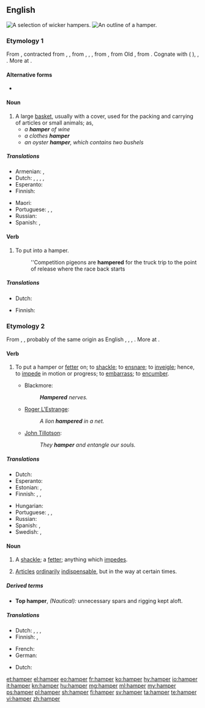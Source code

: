 ==English==
{{wikipedia}}
[[Image:Baskets Wicker.jpg|thumb|A selection of wicker hampers.]]
[[Image:Hamper.jpg|thumb|An outline of a hamper.]]

===Etymology 1===
From {{etyl|enm|en}} {{term|hamper|lang=enm}}, contracted from {{term|hanaper|lang=enm}}, {{term|hanypere|lang=enm}}, from {{etyl|xno|en}} {{term|hanaper|lang=fro}}, {{etyl|fro|en}} {{term|hanapier|lang=fro}}, {{term|hanepier||case for holding a large goblet or cup}}, from {{term|hanap||goblet, drinking cup|lang=fro}}, from Old {{etyl|frk|en}} {{m|frk|*hnapp||cup, bowl, basin}}, from {{etyl|gem-pro|en}} {{m|gem-pro|*hnappaz||cup, bowl}}. Cognate with {{etyl|goh|-}} {{term|hnapf||cup, bowl, basin|lang=goh}} ({{etyl|de|-}} {{term|Napf||bowl|lang=de}}), {{etyl|nl|-}} {{term|nap||cup|lang=nl}}, {{etyl|ang|-}} {{term|hnæpp||bowl|lang=ang}}. More at {{l/en|nap}}.

====Alternative forms====
* {{l|en|hampire}}

====Noun====
{{en-noun}}

# A large [[basket]], usually with a cover, used for the packing and carrying of articles or small animals; as,
#* ''a '''hamper''' of wine''
#* ''a clothes '''hamper'''''
#* ''an oyster '''hamper''', which contains two bushels''

=====Translations=====
{{trans-top|large basket}}
* Armenian: {{t|hy|զամբյուղ|tr=zambyuġ}}, {{t|hy|կողով|tr=koġov}}
* Dutch: {{t+|nl|korf}}, {{t+|nl|mand|m}}, {{t|nl|pakmand|m}}, {{t|nl|sluitmand|m}}, {{t|nl|wasmand|m}}
* Esperanto: {{t|eo|korbo}}
* Finnish: {{t+|fi|kori}}
{{trans-mid}}
* Maori: {{t|mi|tokanga}}
* Portuguese: {{t+|pt|balaio|m}}, {{t|pt|seira|f}}, {{t+|pt|canastra|f}}
* Russian: {{t+|ru|корзина|f}}
* Spanish: {{t+|es|cesta|f}}, {{t+|es|canasta|f}}
{{trans-bottom}}

====Verb====
{{en-verb}}

# {{context|transitive|lang=en}} To put into a hamper.
#: ''Competition pigeons are '''hampered''' for the truck trip to the point of release where the race back starts

=====Translations=====
{{trans-top|to put into a hamper}}
* Dutch: {{t|nl|inkorven}}
{{trans-mid}}
* Finnish: {{t+|fi|panna}} {{t+|fi|kori|alt=koriin}}
{{trans-bottom}}

===Etymology 2===
From {{etyl|enm|en}} {{term|hamperen|lang=enm}}, {{term|hampren||to hamper, oppress|lang=enm}}, probably of the same origin as English {{term|hamble||to limp|lang=en}}, {{etyl|sco|-}} {{term|hamp||to halt in walking, stutter|lang=sco}}, {{etyl|nl|-}} {{term|haperen||to falter, hesitate|lang=nl}}, {{etyl|de|-}} {{term|hemmen||to stop, hinder, check|lang=de}}. More at {{l|en|hamble}}.

====Verb====
{{en-verb}}

# {{context|transitive|lang=en}} To put a hamper or [[fetter]] on; to [[shackle]]; to [[ensnare]]; to [[inveigle]]; hence, to [[impede]] in motion or progress; to [[embarrass]]; to [[encumber]].
#* Blackmore:
#*: '''''Hampered''' nerves.''
#* [[w:Roger L'Estrange|Roger L'Estrange]]:
#*: ''A lion '''hampered''' in a net.''
#* [[w:John Tillotson|John Tillotson]]:
#*: ''They '''hamper''' and entangle our souls.''

=====Translations=====
{{trans-top|To put a hamper or fetter on; to shackle; to ensnare; to inveigle}}
* Dutch: {{t+|nl|blokkeren}}
* Esperanto: {{t|eo|malhelpi}}
* Estonian: {{t|et|takistama}}, {{t|et|segama}}
* Finnish: {{t+|fi|haitata}}, {{t+|fi|vaikeuttaa}}, {{t+|fi|estää}}
{{trans-mid}}
* Hungarian: {{t+|hu|gátol}}
* Portuguese: {{t+|pt|impedir}}, {{t+|pt|estorvar}}, {{t+|pt|obstruir}}
* Russian: {{t+|ru|затруднять}}
* Spanish: {{t+|es|estorbar}}, {{t|es|obstaculizar}}
* Swedish: {{t+|sv|hindra}}, {{t+|sv|hämma}}
{{trans-bottom}}

====Noun====
{{en-noun}}

# A [[shackle]]; a [[fetter]]; anything which [[impede]]s.
# {{context|nautical|lang=en}} [[articles|Articles]] [[ordinary|ordinarily]] [[indispensable]], but in the way at certain times.

=====Derived terms=====
* '''Top hamper''', ''(Nautical):'' unnecessary spars and rigging kept aloft.

=====Translations=====
{{trans-top|anything which impedes}}
* Dutch: {{t+|nl|hindernis}}, {{t+|nl|beletsel|n}}, {{t|nl|obstakel|n}}, {{t|nl|struikelblok|n}}
* Finnish: {{t+|fi|este}}, {{t|fi|pidäke}}
{{trans-mid}}
* French: {{t+|fr|obstacle|m}}
* German: {{t+|de|Hindernis|n}}
{{trans-bottom}}

{{trans-top|articles ordinarily indispensable, but in the way at certain times}}
* Dutch: {{t+|nl|waarloos}}
{{trans-mid}}
{{trans-bottom}}

[[et:hamper]]
[[el:hamper]]
[[eo:hamper]]
[[fr:hamper]]
[[ko:hamper]]
[[hy:hamper]]
[[io:hamper]]
[[it:hamper]]
[[kn:hamper]]
[[hu:hamper]]
[[mg:hamper]]
[[ml:hamper]]
[[my:hamper]]
[[ps:hamper]]
[[pl:hamper]]
[[sh:hamper]]
[[fi:hamper]]
[[sv:hamper]]
[[ta:hamper]]
[[te:hamper]]
[[vi:hamper]]
[[zh:hamper]]